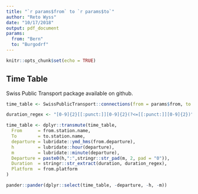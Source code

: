 ```yaml
---
title: "`r params$from` to `r params$to`"
author: "Reto Wyss"
date: "10/17/2018"
output: pdf_document
params:
  from: "Bern"
  to: "Burgodrf"
---
```


```r
knitr::opts_chunk$set(echo = TRUE)
```

## Time Table

Swiss Public Transport package available on github.

```r
time_table <- SwissPublicTransport::connections(from = params$from, to = params$to)

duration_regex <- "[0-9]{2}[[:punct:]][0-9]{2}(?<=[[:punct:]][0-9]{2})"

time_table <- dplyr::transmute(time_table, 
  From      = from.station.name, 
  To        = to.station.name,
  departure = lubridate::ymd_hms(from.departure),
  h         = lubridate::hour(departure),
  m         = lubridate::minute(departure), 
  Departure = paste0(h,":",stringr::str_pad(m, 2, pad = "0")),
  Duration  = stringr::str_extract(duration, duration_regex),
  Platform  = from.platform
) 

pander::pander(dplyr::select(time_table, -departure, -h, -m))
```

